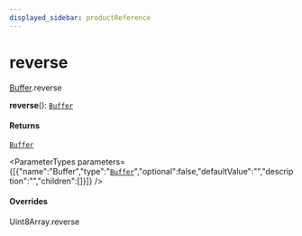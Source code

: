 ```yaml
---
displayed_sidebar: productReference
---
```



# reverse

[Buffer](../../interfaces/Buffer.mdx).reverse

**reverse**(): [`Buffer`](../../variables/Buffer-1.mdx)

#### Returns

[`Buffer`](../../variables/Buffer-1.mdx)

<ParameterTypes parameters={[{"name":"Buffer","type":"[`Buffer`](../../variables/Buffer-1.mdx)","optional":false,"defaultValue":"","description":"","children":[]}]} />

#### Overrides

Uint8Array.reverse
